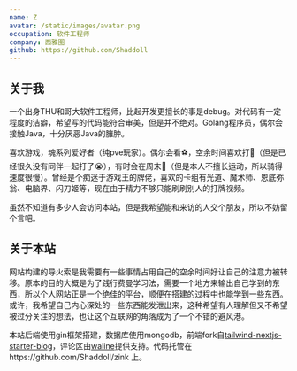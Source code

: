 ```yaml
---
name: Z
avatar: /static/images/avatar.png
occupation: 软件工程师
company: 西雅图
github: https://github.com/Shaddoll
---
```

## 关于我

一个出身THU和哥大软件工程师，比起开发更擅长的事是debug。对代码有一定程度的洁癖，希望写的代码能符合审美，但是并不绝对。Golang程序员，偶尔会接触Java，十分厌恶Java的臃肿。

喜欢游戏，魂系列爱好者（纯pve玩家）。偶尔会看⚽️，空余时间喜欢打🎱（但是已经很久没有同伴一起打了😭），有时会在周末🚴（但是本人不擅长运动，所以骑得速度很慢）。曾经是个痴迷于游戏王的牌佬，喜欢的卡组有光道、魔术师、恩底弥翁、电脑界、闪刀姬等，现在由于精力不够只能刷刷别人的打牌视频。

虽然不知道有多少人会访问本站，但是我希望能和来访的人交个朋友，所以不妨留个言吧。

## 关于本站

网站构建的导火索是我需要有一些事情占用自己的空余时间好让自己的注意力被转移。原本的目的大概是为了践行费曼学习法，需要一个地方来输出自己学到的东西，所以个人网站正是一个绝佳的平台，顺便在搭建的过程中也能学到一些东西。或许，我希望自己内心深处的一些东西能发泄出来，这种希望有人理解但又不希望被过分关注的想法，也让这个互联网的角落成为了一个不错的避风港。

本站后端使用gin框架搭建，数据库使用mongodb，前端fork自[tailwind-nextjs-starter-blog](https://github.com/timlrx/tailwind-nextjs-starter-blog)，评论区由[waline](https://waline.js.org/)提供支持。代码托管在https://github.com/Shaddoll/zink 上。